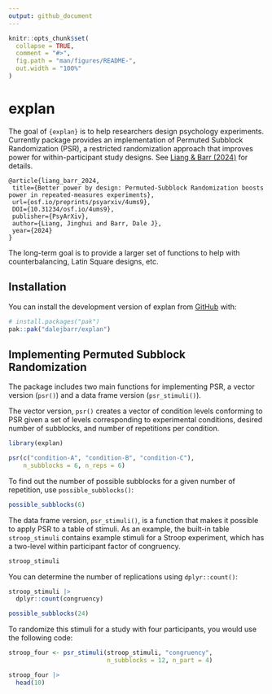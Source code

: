 ```yaml
---
output: github_document
---
```


<!-- README.md is generated from README.Rmd. Please edit that file -->

```r
knitr::opts_chunk$set(
  collapse = TRUE,
  comment = "#>",
  fig.path = "man/figures/README-",
  out.width = "100%"
)
```

# explan

<!-- badges: start -->
<!-- badges: end -->

The goal of `{explan}` is to help researchers design psychology experiments. Currently package provides an implementation of Permuted Subblock Randomization (PSR), a restricted randomization approach that improves power for within-participant study designs. See [Liang & Barr (2024)](https://osf.io/preprints/psyarxiv/4ums9) for details.

```
@article{liang_barr_2024,
 title={Better power by design: Permuted-Subblock Randomization boosts power in repeated-measures experiments},
 url={osf.io/preprints/psyarxiv/4ums9},
 DOI={10.31234/osf.io/4ums9},
 publisher={PsyArXiv},
 author={Liang, Jinghui and Barr, Dale J},
 year={2024}
}
```

The long-term goal is to provide a larger set of functions to help with counterbalancing, Latin Square designs, etc.

## Installation

You can install the development version of explan from [GitHub](https://github.com/) with:

``` r
# install.packages("pak")
pak::pak("dalejbarr/explan")
```

## Implementing Permuted Subblock Randomization

The package includes two main functions for implementing PSR, a vector version (`psr()`) and a data frame version (`psr_stimuli()`).

The vector version, `psr()` creates a vector of condition levels conforming to PSR given a set of levels corresponding to experimental conditions, desired number of subblocks, and number of repetitions per condition.

```r
library(explan)

psr(c("condition-A", "condition-B", "condition-C"),
    n_subblocks = 6, n_reps = 6)
```

To find out the number of possible subblocks for a given number of repetition, use `possible_subblocks()`:

```r
possible_subblocks(6)
```

The data frame version, `psr_stimuli()`, is a function that makes it possible to apply PSR to a table of stimuli. As an example, the built-in table `stroop_stimuli` contains example stimuli for a Stroop experiment, which has a two-level within participant factor of congruency.

```r
stroop_stimuli
```

You can determine the number of replications using `dplyr::count()`:

```r
stroop_stimuli |>
  dplyr::count(congruency)
```

```r
possible_subblocks(24)
```

To randomize this stimuli for a study with four participants, you would use the following code:

```r
stroop_four <- psr_stimuli(stroop_stimuli, "congruency",
                           n_subblocks = 12, n_part = 4)

stroop_four |>
  head(10)
```

<!-- build the README.md with devtools::build_readme() -->

<!-- TODO: mention vignette -->

